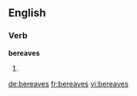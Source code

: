 ==English==

===Verb===
'''bereaves'''

# {{third-person singular of|[[bereave]]}}

[[de:bereaves]]
[[fr:bereaves]]
[[vi:bereaves]]